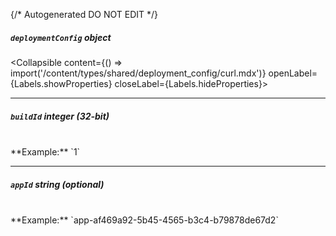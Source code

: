 {/* Autogenerated DO NOT EDIT  */}

##### `deploymentConfig` _object_
<Collapsible content={() => import('/content/types/shared/deployment_config/curl.mdx')} openLabel={Labels.showProperties} closeLabel={Labels.hideProperties}>
</Collapsible>

---
##### `buildId` _integer (32-bit)_
<br/>
**Example:** `1`

---
##### `appId` _string (optional)_
<br/>
**Example:** `app-af469a92-5b45-4565-b3c4-b79878de67d2`


